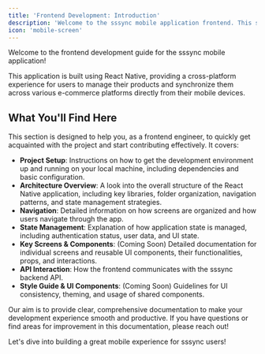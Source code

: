 ```yaml
---
title: 'Frontend Development: Introduction'
description: 'Welcome to the sssync mobile application frontend. This section guides you through its architecture, setup, and development practices.'
icon: 'mobile-screen'
---
```


Welcome to the frontend development guide for the sssync mobile application!

This application is built using React Native, providing a cross-platform experience for users to manage their products and synchronize them across various e-commerce platforms directly from their mobile devices.

## What You'll Find Here

This section is designed to help you, as a frontend engineer, to quickly get acquainted with the project and start contributing effectively. It covers:

-   **Project Setup**: Instructions on how to get the development environment up and running on your local machine, including dependencies and basic configuration.
-   **Architecture Overview**: A look into the overall structure of the React Native application, including key libraries, folder organization, navigation patterns, and state management strategies.
-   **Navigation**: Detailed information on how screens are organized and how users navigate through the app.
-   **State Management**: Explanation of how application state is managed, including authentication status, user data, and UI state.
-   **Key Screens & Components**: (Coming Soon) Detailed documentation for individual screens and reusable UI components, their functionalities, props, and interactions.
-   **API Interaction**: How the frontend communicates with the sssync backend API.
-   **Style Guide & UI Components**: (Coming Soon) Guidelines for UI consistency, theming, and usage of shared components.

Our aim is to provide clear, comprehensive documentation to make your development experience smooth and productive. If you have questions or find areas for improvement in this documentation, please reach out!

Let's dive into building a great mobile experience for sssync users! 